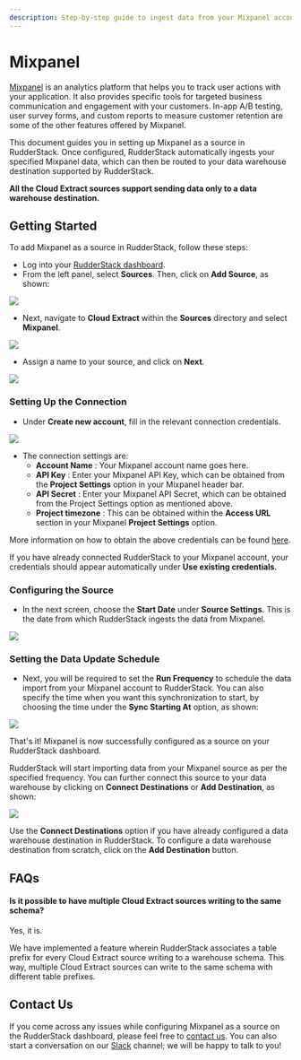 ```yaml
---
description: Step-by-step guide to ingest data from your Mixpanel account into RudderStack.
---
```


# Mixpanel

[Mixpanel](https://mixpanel.com/) is an analytics platform that helps you to track user actions with your application. It also provides specific tools for targeted business communication and engagement with your customers. In-app A/B testing, user survey forms, and custom reports to measure customer retention are some of the other features offered by Mixpanel.

This document guides you in setting up Mixpanel as a source in RudderStack. Once configured, RudderStack automatically ingests your specified Mixpanel data, which can then be routed to your data warehouse destination supported by RudderStack.

<div class="infoBlock">

**All the Cloud Extract sources support sending data only to a data warehouse destination.**

</div>

## Getting Started

To add Mixpanel as a source in RudderStack, follow these steps:

- Log into your [RudderStack dashboard](https://app.rudderlabs.com/signup?type=freetrial).
- From the left panel, select **Sources**. Then, click on **Add Source**, as shown:

<img src="../../images/assets/1 (4) (3) (3) (3) (3) (3) (3) (3) (3) (3) (3) (3) (3) (3) (3) (3) (2) (3).png" />

- Next, navigate to **Cloud Extract** within the **Sources** directory and select **Mixpanel**.

<img src="../../images/assets/2 (10).png" />

- Assign a name to your source, and click on **Next**.

<img src="../../images/assets/3 (8).png" />

### Setting Up the Connection

- Under **Create new account**, fill in the relevant connection credentials.

<img src="../../images/assets/4 (9).png" />

- The connection settings are:
  - **Account Name** : Your Mixpanel account name goes here.
  - **API Key** : Enter your Mixpanel API Key, which can be obtained from the **Project Settings** option in your Mixpanel header bar.
  - **API Secret** : Enter your Mixpanel API Secret, which can be obtained from the Project Settings option as mentioned above.
  - **Project timezone** : This can be obtained within the **Access URL** section in your Mixpanel **Project Settings** option.

<div class="infoBlock">

More information on how to obtain the above credentials can be found <a href="https://help.mixpanel.com/hc/en-us/articles/115004490503-Project-Settings">here</a>.

</div>

<div class="successBlock">

  If you have already connected RudderStack to your Mixpanel account, your
  credentials should appear automatically under
  **Use existing credentials**.
</div>

### Configuring the Source

- In the next screen, choose the **Start Date** under **Source Settings**. This is the date from which RudderStack ingests the data from Mixpanel.

<img src="../../images/assets/5 (10).png" />

### Setting the Data Update Schedule

- Next, you will be required to set the **Run Frequency** to schedule the data import from your Mixpanel account to RudderStack. You can also specify the time when you want this synchronization to start, by choosing the time under the **Sync Starting At** option, as shown:

<img src="../../images/assets/6 (10).png" />

That's it! Mixpanel is now successfully configured as a source on your RudderStack dashboard.

RudderStack will start importing data from your Mixpanel source as per the specified frequency. You can further connect this source to your data warehouse by clicking on **Connect Destinations** or **Add Destination**, as shown:

<img src="../../images/assets/7 (6).png" />

<div class="successBlock">

  Use the **Connect Destinations** option if you have already
  configured a data warehouse destination in RudderStack. To configure a data
  warehouse destination from scratch, click on the
  **Add Destination** button.
</div>

## FAQs

#### Is it possible to have multiple Cloud Extract sources writing to the same schema?

Yes, it is.

We have implemented a feature wherein RudderStack associates a table prefix for every Cloud Extract source writing to a warehouse schema. This way, multiple Cloud Extract sources can write to the same schema with different table prefixes.

## Contact Us

If you come across any issues while configuring Mixpanel as a source on the RudderStack dashboard, please feel free to [contact us](mailto:%20docs@rudderstack.com). You can also start a conversation on our [Slack](https://rudderstack.com/join-rudderstack-slack-community) channel; we will be happy to talk to you!
